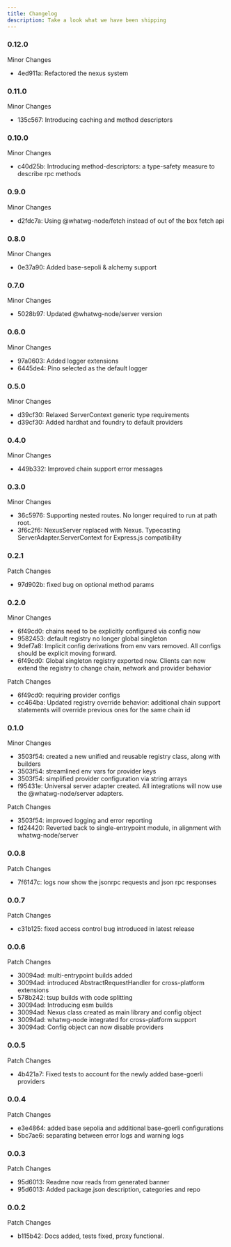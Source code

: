 ```yaml
---
title: Changelog
description: Take a look what we have been shipping
---
```


### 0.12.0

 Minor Changes

- 4ed911a: Refactored the nexus system

### 0.11.0

 Minor Changes

- 135c567: Introducing caching and method descriptors

### 0.10.0

 Minor Changes

- c40d25b: Introducing method-descriptors: a type-safety measure to describe rpc methods

### 0.9.0

 Minor Changes

- d2fdc7a: Using @whatwg-node/fetch instead of out of the box fetch api

### 0.8.0

 Minor Changes

- 0e37a90: Added base-sepoli & alchemy support

### 0.7.0

 Minor Changes

- 5028b97: Updated @whatwg-node/server version

### 0.6.0

 Minor Changes

- 97a0603: Added logger extensions
- 6445de4: Pino selected as the default logger

### 0.5.0

 Minor Changes

- d39cf30: Relaxed ServerContext generic type requirements
- d39cf30: Added hardhat and foundry to default providers

### 0.4.0

 Minor Changes

- 449b332: Improved chain support error messages

### 0.3.0

 Minor Changes

- 36c5976: Supporting nested routes. No longer required to run at path root.
- 3f6c2f6: NexusServer replaced with Nexus. Typecasting ServerAdapter.ServerContext for Express.js compatibility

### 0.2.1

 Patch Changes

- 97d902b: fixed bug on optional method params

### 0.2.0

 Minor Changes

- 6f49cd0: chains need to be explicitly configured via config now
- 9582453: default registry no longer global singleton
- 9def7a8: Implicit config derivations from env vars removed. All configs should be explicit moving forward.
- 6f49cd0: Global singleton registry exported now. Clients can now extend the registry to change chain, network and provider behavior

 Patch Changes

- 6f49cd0: requiring provider configs
- cc464ba: Updated registry override behavior: additional chain support statements will override previous ones for the same chain id

### 0.1.0

 Minor Changes

- 3503f54: created a new unified and reusable registry class, along with builders
- 3503f54: streamlined env vars for provider keys
- 3503f54: simplified provider configuration via string arrays
- f95431e: Universal server adapter created. All integrations will now use the @whatwg-node/server adapters.

 Patch Changes

- 3503f54: improved logging and error reporting
- fd24420: Reverted back to single-entrypoint module, in alignment with whatwg-node/server

### 0.0.8

 Patch Changes

- 7f6147c: logs now show the jsonrpc requests and json rpc responses

### 0.0.7

 Patch Changes

- c31b125: fixed access control bug introduced in latest release

### 0.0.6

 Patch Changes

- 30094ad: multi-entrypoint builds added
- 30094ad: introduced AbstractRequestHandler for cross-platform extensions
- 578b242: tsup builds with code splitting
- 30094ad: Introducing esm builds
- 30094ad: Nexus class created as main library and config object
- 30094ad: whatwg-node integrated for cross-platform support
- 30094ad: Config object can now disable providers

### 0.0.5

 Patch Changes

- 4b421a7: Fixed tests to account for the newly added base-goerli providers

### 0.0.4

 Patch Changes

- e3e4864: added base sepolia and additional base-goerli configurations
- 5bc7ae6: separating between error logs and warning logs

### 0.0.3

 Patch Changes

- 95d6013: Readme now reads from generated banner
- 95d6013: Added package.json description, categories and repo

### 0.0.2

 Patch Changes

- b115b42: Docs added, tests fixed, proxy functional.
